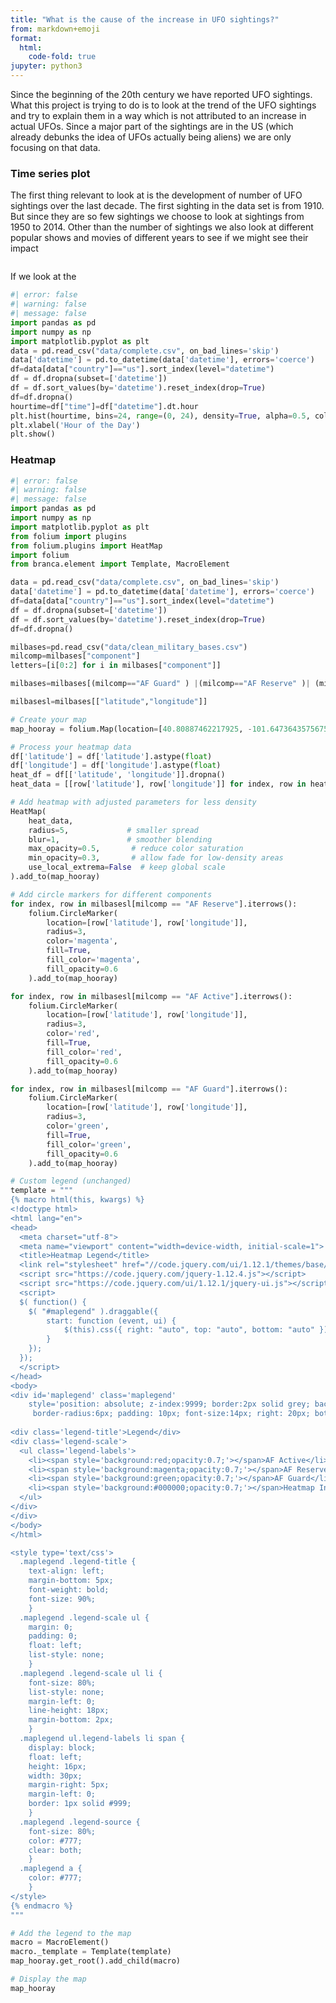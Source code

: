 ```yaml
---
title: "What is the cause of the increase in UFO sightings?"
from: markdown+emoji
format:
  html:
    code-fold: true
jupyter: python3
---
```


Since the beginning of the 20th century we have reported UFO sightings. What this project is trying to do is to look at the trend of the UFO sightings and try to explain them in a way which is not attributed to an increase in actual UFOs. Since a major part of the sightings are in the US (which already debunks the idea of UFOs actually being aliens) we are only focusing on that data.

### Time series plot
The first thing relevant to look at is the development of number of UFO sightings over the last decade. The first sighting in the data set is from 1910. But since they are so few sightings we choose to look at sightings from 1950 to 2014. Other than the number of sightings we also look at different popular shows and movies of different years to see if we might see their impact

```python

```

If we look at the
```python
#| error: false
#| warning: false
#| message: false
import pandas as pd
import numpy as np
import matplotlib.pyplot as plt
data = pd.read_csv("data/complete.csv", on_bad_lines='skip')
data['datetime'] = pd.to_datetime(data['datetime'], errors='coerce')
df=data[data["country"]=="us"].sort_index(level="datetime")
df = df.dropna(subset=['datetime'])
df = df.sort_values(by='datetime').reset_index(drop=True)
df=df.dropna()
hourtime=df["time"]=df["datetime"].dt.hour
plt.hist(hourtime, bins=24, range=(0, 24), density=True, alpha=0.5, color='blue')
plt.xlabel('Hour of the Day')
plt.show()
```

### Heatmap 
```python
#| error: false
#| warning: false
#| message: false
import pandas as pd
import numpy as np
import matplotlib.pyplot as plt
from folium import plugins
from folium.plugins import HeatMap
import folium
from branca.element import Template, MacroElement

data = pd.read_csv("data/complete.csv", on_bad_lines='skip')
data['datetime'] = pd.to_datetime(data['datetime'], errors='coerce')
df=data[data["country"]=="us"].sort_index(level="datetime")
df = df.dropna(subset=['datetime'])
df = df.sort_values(by='datetime').reset_index(drop=True)
df=df.dropna()

milbases=pd.read_csv("data/clean_military_bases.csv")
milcomp=milbases["component"]
letters=[i[0:2] for i in milbases["component"]]

milbases=milbases[(milcomp=="AF Guard" ) |(milcomp=="AF Reserve" )| (milcomp=="AF Active")]

milbasesl=milbases[["latitude","longitude"]]

# Create your map
map_hooray = folium.Map(location=[40.80887462217925, -101.64736435756755], zoom_start=4)

# Process your heatmap data
df['latitude'] = df['latitude'].astype(float)
df['longitude'] = df['longitude'].astype(float)
heat_df = df[['latitude', 'longitude']].dropna()
heat_data = [[row['latitude'], row['longitude']] for index, row in heat_df.iterrows()]

# Add heatmap with adjusted parameters for less density
HeatMap(
    heat_data,
    radius=5,             # smaller spread
    blur=1,               # smoother blending
    max_opacity=0.5,       # reduce color saturation
    min_opacity=0.3,       # allow fade for low-density areas
    use_local_extrema=False  # keep global scale
).add_to(map_hooray)

# Add circle markers for different components
for index, row in milbasesl[milcomp == "AF Reserve"].iterrows():
    folium.CircleMarker(
        location=[row['latitude'], row['longitude']],
        radius=3,
        color='magenta',
        fill=True,
        fill_color='magenta',
        fill_opacity=0.6
    ).add_to(map_hooray)

for index, row in milbasesl[milcomp == "AF Active"].iterrows():
    folium.CircleMarker(
        location=[row['latitude'], row['longitude']],
        radius=3,
        color='red',
        fill=True,
        fill_color='red',
        fill_opacity=0.6
    ).add_to(map_hooray)

for index, row in milbasesl[milcomp == "AF Guard"].iterrows():
    folium.CircleMarker(
        location=[row['latitude'], row['longitude']],
        radius=3,
        color='green',
        fill=True,
        fill_color='green',
        fill_opacity=0.6
    ).add_to(map_hooray)

# Custom legend (unchanged)
template = """
{% macro html(this, kwargs) %}
<!doctype html>
<html lang="en">
<head>
  <meta charset="utf-8">
  <meta name="viewport" content="width=device-width, initial-scale=1">
  <title>Heatmap Legend</title>
  <link rel="stylesheet" href="//code.jquery.com/ui/1.12.1/themes/base/jquery-ui.css">
  <script src="https://code.jquery.com/jquery-1.12.4.js"></script>
  <script src="https://code.jquery.com/ui/1.12.1/jquery-ui.js"></script>
  <script>
  $( function() {
    $( "#maplegend" ).draggable({
        start: function (event, ui) {
            $(this).css({ right: "auto", top: "auto", bottom: "auto" });
        }
    });
  });
  </script>
</head>
<body>
<div id='maplegend' class='maplegend' 
    style='position: absolute; z-index:9999; border:2px solid grey; background-color:rgba(255, 255, 255, 0.8);
     border-radius:6px; padding: 10px; font-size:14px; right: 20px; bottom: 20px;'>
     
<div class='legend-title'>Legend</div>
<div class='legend-scale'>
  <ul class='legend-labels'>
    <li><span style='background:red;opacity:0.7;'></span>AF Active</li>
    <li><span style='background:magenta;opacity:0.7;'></span>AF Reserve</li>
    <li><span style='background:green;opacity:0.7;'></span>AF Guard</li>
    <li><span style='background:#000000;opacity:0.7;'></span>Heatmap Intensity</li>
  </ul>
</div>
</div>
</body>
</html>

<style type='text/css'>
  .maplegend .legend-title {
    text-align: left;
    margin-bottom: 5px;
    font-weight: bold;
    font-size: 90%;
    }
  .maplegend .legend-scale ul {
    margin: 0;
    padding: 0;
    float: left;
    list-style: none;
    }
  .maplegend .legend-scale ul li {
    font-size: 80%;
    list-style: none;
    margin-left: 0;
    line-height: 18px;
    margin-bottom: 2px;
    }
  .maplegend ul.legend-labels li span {
    display: block;
    float: left;
    height: 16px;
    width: 30px;
    margin-right: 5px;
    margin-left: 0;
    border: 1px solid #999;
    }
  .maplegend .legend-source {
    font-size: 80%;
    color: #777;
    clear: both;
    }
  .maplegend a {
    color: #777;
    }
</style>
{% endmacro %}
"""

# Add the legend to the map
macro = MacroElement()
macro._template = Template(template)
map_hooray.get_root().add_child(macro)

# Display the map
map_hooray
```